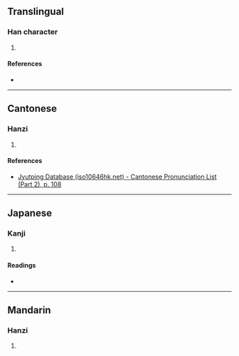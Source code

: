 {{character info/new}}
==Translingual==

===Han character===
{{Han char|rn=61|rad=心|as=08|sn=11|four=|canj=PNHX|ids=⿰忄臽}}

# {{defn|Han|sort=心08}}

====References====
* {{Han ref|kx=0389.260|dkj=10751|dj=0723.120|hdz=42317.120|uh=60C2|ud=24770}}

----

==Cantonese==

===Hanzi===
{{yue-hanzi|jyut=[[ham2]]|y=ham2}}

# {{defn|lang=yue|sort=心08}}

====References====
* [http://www.iso10646hk.net/jp/document/download.jsp Jyutping Database (iso10646hk.net) - Cantonese Pronunciation List (Part 2), p. 108]

----

==Japanese==

===Kanji===
{{ja-kanji|grade=|rs=心08}}

# {{defn|lang=ja|sort=心08}}

====Readings====
* {{ja-readings|on=[[かん]] (kan), [[こん]] (kon)|kun=[[うれえくるしむ]] (ureekurushimu)}}

----

==Mandarin==

===Hanzi===
{{cmn-hanzi|pin=[[kǎn]] ([[kan3]])|wg=k'an<sup>3</sup>}}

# {{defn|lang=cmn|sort=心08}}